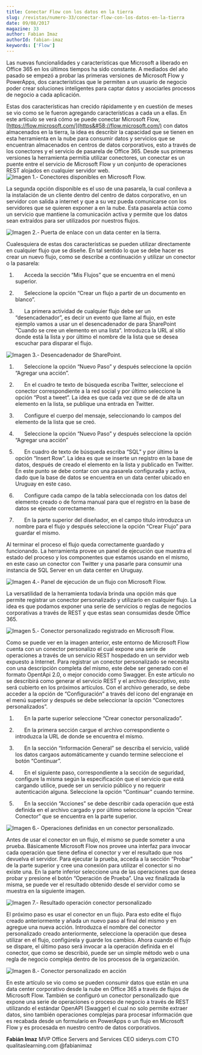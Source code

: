 ```yaml
---
title: Conectar Flow con los datos en la tierra
slug: /revistas/numero-33/conectar-flow-con-los-datos-en-la-tierra
date: 09/08/2017
magazine: 33
author: Fabian Imaz
authorId: fabian-imaz
keywords: ['Flow']
---
```



<ArticleHeader frontmatter={props.pageContext.frontmatter} />



Las nuevas funcionalidades y características que Microsoft a liberado en Office 365 en los últimos tiempos ha sido constante. A mediados del año pasado se empezó a probar las primeras versiones de Microsoft Flow y PowerApps, dos características que le permiten a un usuario de negocio poder crear soluciones inteligentes para captar datos y asociarles procesos de negocio a cada aplicación.

Estas dos características han crecido rápidamente y en cuestión de meses se vio como se le fueron agregando características a cada un a ellas. En este artículo se verá cómo se puede conectar Microsoft Flow, [https://flow.microsoft.com/](https&#58;//flow.microsoft.com/) con datos almacenados en la tierra, la idea es describir la capacidad que se tienen en esta herramienta en la nube para consumir datos y servicios que se encuentran almacenados en centros de datos corporativos, esto a través de los conectores y el servicio de pasarela de Office 365.
  Desde sus primeras versiones la herramienta permitía utilizar conectores, un conectar es un puente entre el servicio de Microsoft Flow y un conjunto de operaciones REST alojados en cualquier servidor web. 
![Imagen 1.- Conectores disponibles en Microsoft Flow.](../../../images/numero33/conectar-flow-con-los-datos-en-la-tierra/image1.png)

La segunda opción disponible es el uso de una pasarela, la cual conlleva a la instalación de un cliente dentro del centro de datos corporativo, en un servidor con salida a internet y que a su vez pueda comunicarse con los servidores que se quieren exponer a en la nube. Esta pasarela actúa como un servicio que mantiene la comunicación activa y permite que los datos sean extraídos para ser utilizados por nuestros flujos. ​

![Imagen 2.- Puerta de enlace con un data center en la tierra.](../../../images/numero33/conectar-flow-con-los-datos-en-la-tierra/image9.png)

Cualesquiera de estas dos características se pueden utilizar directamente en cualquier flujo que se diseñe. En tal sentido lo que se debe hacer es crear un nuevo flujo, como se describe a continuación y utilizar un conector o la pasarela:

1)        Acceda la sección “Mis Flujos” que se encuentra en el menú superior.

2)        Seleccione la opción “Crear un flujo a partir de un documento en blanco”.

3)        La primera actividad de cualquier flujo debe ser un “desencadenador”, es decir un evento que llame al flujo, en este ejemplo vamos a usar un el desencadenador de para SharePoint “Cuando se cree un elemento en una lista”. Introduzca la URL al sitio donde está la lista y por último el nombre de la lista que se desea escuchar para disparar el flujo.

![Imagen 3.- Desencadenador de SharePoint.](../../../images/numero33/conectar-flow-con-los-datos-en-la-tierra/image3.png)

1)        Seleccione la opción “Nuevo Paso” y después seleccione la opción “Agregar una acción”.

2)        En el cuadro te texto de búsqueda escriba Twitter, seleccione el conector correspondiente a la red social y por último seleccione la opción “Post a tweet”. La idea es que cada vez que se dé de alta un elemento en la lista, se publique una entrada en Twitter.

3)        Configure el cuerpo del mensaje, seleccionando lo campos del elemento de la lista que se creó.

4)        Seleccione la opción “Nuevo Paso” y después seleccione la opción “Agregar una acción”

5)        En cuadro de texto de búsqueda escriba “SQL” y por último la opción “Insert Row”. La idea es que se inserte un registro en la base de datos, después de creado el elemento en la lista y publicado en Twitter. En este punto se debe contar con una pasarela configurada y activa, dado que la base de datos se encuentra en un data center ubicado en Uruguay en este caso.

6)        Configure cada campo de la tabla seleccionada con los datos del elemento creado o de forma manual para que el registro en la base de datos se ejecute correctamente.

7)        En la parte superior del diseñador, en el campo título introduzca un nombre para el flujo y después seleccione la opción “Crear Flujo” para guardar el mismo.

Al terminar el proceso el flujo queda correctamente guardado y funcionando. La herramienta provee un panel de ejecución que muestra el estado del proceso y los componentes que estamos usando en el mismo, en este caso un conector con Twitter y una pasarle para consumir una instancia de SQL Server en un data center en Uruguay.

![Imagen 4.- Panel de ejecución de un flujo con Microsoft Flow.](../../../images/numero33/conectar-flow-con-los-datos-en-la-tierra/imagea.png)

La versatilidad de la herramienta todavía brinda una opción más que permite registrar un conector personalizado y utilizarlo en cualquier flujo. La idea es que podamos exponer una serie de servicios o reglas de negocios corporativas a través de REST y que estas sean consumidas desde Office 365.

![Imagen 5.- Conector personalizado registrado en Microsoft Flow.](../../../images/numero33/conectar-flow-con-los-datos-en-la-tierra/imageb.png)

Como se puede ver en la imagen anterior, este entorno de Microsoft Flow cuenta con un conector personalizo el cual expone una serie de operaciones a través de un servicio REST hospedado en un servidor web expuesto a Internet. Para registrar un conector personalizado se necesita con una descripción completa del mismo, este debe ser generado con el formato OpentApi 2.0, o mejor conocido como Swagger. En este artículo no se describirá como generar el servicio REST y el archivo descriptivo, esto será cubierto en los próximos artículos. Con el archivo generado, se debe acceder a la opción de “Configuración” a través del icono del engranaje en el menú superior y después se debe seleccionar la opción “Conectores personalizados”.

1)        En la parte superior seleccione “Crear conector personalizado”.

2)        En la primera sección cargue el archivo correspondiente o introduzca la URL de donde se encuentra el mismo.

3)        En la sección “Información General” se describa el servicio, validé los datos cargaos automáticamente y cuando termine seleccione el botón “Continuar”.

4)        En el siguiente paso, correspondiente a la sección de seguridad, configure la misma según la especificación que el servicio que está cargando utilice, puede ser un servicio público y no requerir autenticación alguna. Seleccione la opción “Continuar” cuando termine.

5)        En la sección “Acciones” se debe describir cada operación que está definida en el archivo cargado y por último seleccione la opción “Crear Conector” que se encuentra en la parte superior.

![Imagen 6.- Operaciones definidas en un conector personalizado.](../../../images/numero33/conectar-flow-con-los-datos-en-la-tierra/imagec.png)

Antes de usar el conector en un flujo, el mismo se puede someter a una prueba. Básicamente Microsoft Flow nos provee una interfaz para invocar cada operación que tiene defina el conector y ver el resultado que nos devuelva el servidor. Para ejecutar la prueba, acceda a la sección “Probar” de la parte superior y cree una conexión para utilizar el conector si no existe una. En la parte inferior seleccione una de las operaciones que desea probar y presione el botón “Operación de Prueba”. Una vez finalizada la misma, se puede ver el resultado obtenido desde el servidor como se muestra en la siguiente imagen.

![Imagen 7.- Resultado operación conector personalizado](../../../images/numero33/conectar-flow-con-los-datos-en-la-tierra/imaged.png)

El próximo paso es usar el conector en un flujo. Para esto edite el flujo creado anteriormente y añada un nuevo paso al final del mismo y en agregue una nueva acción. Introduzca el nombre del conector personalizado creado anteriormente, seleccione la operación que desea utilizar en el flujo, configúrela y guarde los cambios. Ahora cuando el flujo se dispare, el último paso será invocar a la operación definida en el conector, que como se describió, puede ser un simple método web o una regla de negocio compleja dentro de los procesos de la organización.

![Imagen 8.- Conector personalizado en acción](../../../images/numero33/conectar-flow-con-los-datos-en-la-tierra/image8.png)

En este artículo se vio como se pueden consumir datos que están en una data center corporativo desde la nube en Office 365 a través de flujos de Microsoft Flow. También se configuró un conector personalizado que expone una serie de operaciones o proceso de negocio a través de REST utilizando el estándar OpenAPI (Swagger) el cual no solo permite extraer datos, sino también operaciones complejas para procesar información que es recabada desde un formulario en PowerApps o un flujo en Microsoft Flow y es procesada en nuestro centro de datos corporativos.



**Fabián Imaz** 
MVP Office Servers and Services
 CEO siderys.com 
CTO qualitaslearning.com 
@fabianimaz

